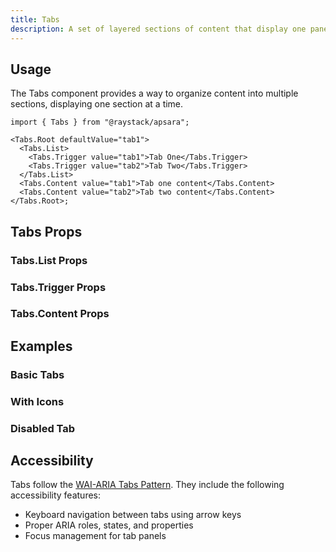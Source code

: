 ```yaml
---
title: Tabs
description: A set of layered sections of content that display one panel at a time.
---
```



<Demo data={preview} />

## Usage

The Tabs component provides a way to organize content into multiple sections, displaying one section at a time.

```tsx
import { Tabs } from "@raystack/apsara";

<Tabs.Root defaultValue="tab1">
  <Tabs.List>
    <Tabs.Trigger value="tab1">Tab One</Tabs.Trigger>
    <Tabs.Trigger value="tab2">Tab Two</Tabs.Trigger>
  </Tabs.List>
  <Tabs.Content value="tab1">Tab one content</Tabs.Content>
  <Tabs.Content value="tab2">Tab two content</Tabs.Content>
</Tabs.Root>;
```

## Tabs Props

<auto-type-table path="./props.ts" name="TabsRootProps" />

### Tabs.List Props

<auto-type-table path="./props.ts" name="TabsListProps" />

### Tabs.Trigger Props

<auto-type-table path="./props.ts" name="TabsTriggerProps" />

### Tabs.Content Props

<auto-type-table path="./props.ts" name="TabsContentProps" />

## Examples

### Basic Tabs

<Demo data={basicDemo} />

### With Icons

<Demo data={iconsDemo} />

### Disabled Tab

<Demo data={disabledDemo} />

## Accessibility

Tabs follow the [WAI-ARIA Tabs Pattern](https://www.w3.org/WAI/ARIA/apg/patterns/tabpanel/). They include the following accessibility features:

- Keyboard navigation between tabs using arrow keys
- Proper ARIA roles, states, and properties
- Focus management for tab panels
